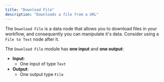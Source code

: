 ```yaml
---
title: "Download File"
description: "Downloads a file from a URL"
---
```


The `Download File` is a data node that allows you to download files in your workflow, and consequently you can manipulate it's data. Consider using a  `File to Text` node after it.

The `Download File` module has **one input** and **one output**:

- **Input**:
  - One input of type `Text`
- **Output**:
  - One output type `File`